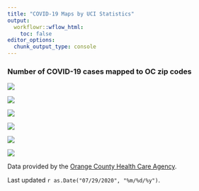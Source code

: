 ```yaml
---
title: "COVID-19 Maps by UCI Statistics"
output:
  workflowr::wflow_html:
    toc: false
editor_options:
  chunk_output_type: console
---
```

<style type="text/css">
.main-container {
  max-width: 1200px;
  margin-left: auto;
  margin-right: auto;
}
</style>

### Number of COVID-19 cases mapped to OC zip codes

<div class = "row">
<div class = "col-md-4">
<img src = "assets/MarchIncid.png"/>
</div>
<div class = "col-md-4">
<img src = "assets/AprilIncid.png"/>
</div>
<div class = "col-md-4">
<img src = "assets/MayIncid.png"/>
</div>
</div>
<div class = "row">
<div class = "col-md-4">
<img src = "assets/JuneIncid.png"/>
</div>
<div class = "col-md-4">
<img src = "assets/JulyIncid.png"/>
</div>
<div class = "col-md-4">
<img src = "assets/OC_Labels.png"/>
</div>
</div>

Data provided by the [Orange County Health Care Agency](https://www.ochealthinfo.com).

Last updated `r as.Date("07/29/2020", "%m/%d/%y")`.
